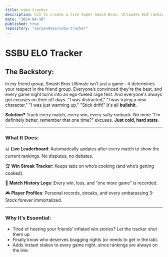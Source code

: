 ```yaml
---
title: ssbu-tracker
description: CLI to create a live Super Smash Bros. Ultimate ELO ranking.
date: "2024-04-10"
published: true
repository: "aaryandave/ssbu-tracker"
---
```


# SSBU ELO Tracker

## The Backstory:  
In my friend group, Smash Bros Ultimate isn’t just a game—it determines your respect in the friend group. Everyone’s convinced they’re the best, and every game night turns into an ego-fueled rage fest. And everyone's always got excuses on their off days. "I was distracted," "I was trying a new character," "I was just warming up," "Stick drift!" It's all __bullshit__.

**Solution?** Track every match, every win, every salty runback. No more “I’m definitely better, remember that one time?” excuses. **Just cold, hard stats**.

---

### What It Does:  
📊 **Live Leaderboard**: Automatically updates after every match to show the current rankings. No disputes, no debates.  

🏆 **Win Streak Tracker**: Keeps tabs on who’s cooking (and who’s getting cooked).  

🔄 **Match History Logs**: Every win, loss, and “one more game” is recorded.  

🎮 **Player Profiles**: Personal records, streaks, and every embarassing 3-Stock forever immortalized.

---

### Why It’s Essential:  
- Tired of hearing your friends’ inflated win stories? Let the tracker shut them up.  
- Finally know who deserves bragging rights (or needs to get in the lab).  
- Adds instant stakes to every game night, since rankings are always on the line.  